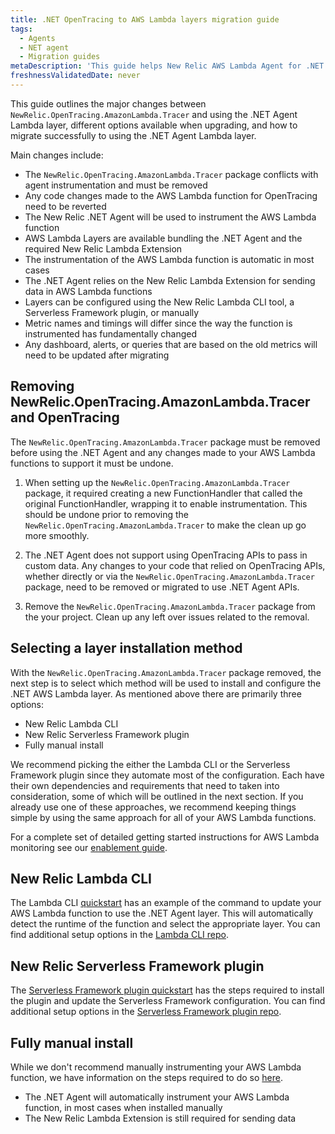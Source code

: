```yaml
---
title: .NET OpenTracing to AWS Lambda layers migration guide
tags:
  - Agents
  - NET agent
  - Migration guides
metaDescription: 'This guide helps New Relic AWS Lambda Agent for .NET users migrate from NewRelic.OpenTracing.AmazonLambda.Tracer to AWS Lambda layers'
freshnessValidatedDate: never
---
```


This guide outlines the major changes between `NewRelic.OpenTracing.AmazonLambda.Tracer` and using the .NET Agent Lambda layer, different options available when upgrading, and how to migrate successfully to using the .NET Agent Lambda layer.

Main changes include:

* The `NewRelic.OpenTracing.AmazonLambda.Tracer` package conflicts with agent instrumentation and must be removed
* Any code changes made to the AWS Lambda function for OpenTracing need to be reverted
* The New Relic .NET Agent will be used to instrument the AWS Lambda function
* AWS Lambda Layers are available bundling the .NET Agent and the required New Relic Lambda Extension
* The instrumentation of the AWS Lambda function is automatic in most cases
* The .NET Agent relies on the New Relic Lambda Extension for sending data in AWS Lambda functions
* Layers can be configured using the New Relic Lambda CLI tool, a Serverless Framework plugin, or manually
* Metric names and timings will differ since the way the function is instrumented has fundamentally changed
* Any dashboard, alerts, or queries that are based on the old metrics will need to be updated after migrating

## Removing NewRelic.OpenTracing.AmazonLambda.Tracer and OpenTracing
The `NewRelic.OpenTracing.AmazonLambda.Tracer` package must be removed before using the .NET Agent and any changes made to your AWS Lambda functions to support it must be undone.

1. When setting up the `NewRelic.OpenTracing.AmazonLambda.Tracer` package, it required creating a new FunctionHandler that called the original FunctionHandler, wrapping it to enable instrumentation.  This should be undone prior to removing the `NewRelic.OpenTracing.AmazonLambda.Tracer` to make the clean up go more smoothly.

2. The .NET Agent does not support using OpenTracing APIs to pass in custom data.  Any changes to your code that relied on OpenTracing APIs, whether directly or via the `NewRelic.OpenTracing.AmazonLambda.Tracer` package, need to be removed or migrated to use .NET Agent APIs.

3. Remove the `NewRelic.OpenTracing.AmazonLambda.Tracer` package from the your project.  Clean up any left over issues related to the removal.

## Selecting a layer installation method
With the `NewRelic.OpenTracing.AmazonLambda.Tracer` package removed, the next step is to select which method will be used to install and configure the .NET AWS Lambda layer. As mentioned above there are primarily three options:
- New Relic Lambda CLI
- New Relic Serverless Framework plugin
- Fully manual install

We recommend picking the either the Lambda CLI or the Serverless Framework plugin since they automate most of the configuration.  Each have their own dependencies and requirements that need to taken into consideration, some of which will be outlined in the next section.  If you already use one of these approaches, we recommend keeping things simple by using the same approach for all of your AWS Lambda functions.

For a complete set of detailed getting started instructions for AWS Lambda monitoring see our [enablement guide](/docs/serverless-function-monitoring/aws-lambda-monitoring/enable-lambda-monitoring/enable-aws-lambda-monitoring/).

## New Relic Lambda CLI
The Lambda CLI [quickstart](/docs/serverless-function-monitoring/aws-lambda-monitoring/enable-lambda-monitoring/instrument-your-own/#quickstarts) has an example of the command to update your AWS Lambda function to use the .NET Agent layer.  This will automatically detect the runtime of the function and select the appropriate layer.  You can find additional setup options in the [Lambda CLI repo](https://github.com/newrelic/newrelic-lambda-cli?tab=readme-ov-file#recommendations).

## New Relic Serverless Framework plugin
The [Serverless Framework plugin quickstart](/docs/serverless-function-monitoring/aws-lambda-monitoring/enable-lambda-monitoring/instrument-your-own/#serverless) has the steps required to install the plugin and update the Serverless Framework configuration.  You can find additional setup options in the [Serverless Framework plugin repo](https://github.com/newrelic/serverless-newrelic-lambda-layers).

## Fully manual install
While we don't recommend manually instrumenting your AWS Lambda function, we have information on the steps required to do so [here](/docs/serverless-function-monitoring/aws-lambda-monitoring/enable-lambda-monitoring/instrument-your-own/#console).  

* The .NET Agent will automatically instrument your AWS Lambda function, in most cases when installed manually
* The New Relic Lambda Extension is still required for sending data
